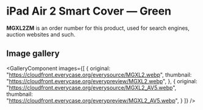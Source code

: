 
# iPad Air 2 Smart Cover — Green

<Callout type='info' emoji='👉🏻'>**MGXL2ZM** is an order number for this product, used for search engines, auction websites and such.</Callout>

## Image gallery

<GalleryComponent
    images={[
      {
        original: "https://cloudfront.everycase.org/everysource/MGXL2.webp",
        thumbnail: "https://cloudfront.everycase.org/everypreview/MGXL2.webp",
      },
      {
        original: "https://cloudfront.everycase.org/everysource/MGXL2_AV5.webp",
        thumbnail: "https://cloudfront.everycase.org/everypreview/MGXL2_AV5.webp",
      }
    ]}
  />
